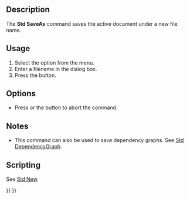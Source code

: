 <languages/>

{{Docnav
|[[Std_Save|Save]]
|[[Std_SaveCopy|SaveCopy]]
|[[Std_File_Menu|Std File Menu]]
|IconL=Std_Save.svg
|IconR=Std_SaveCopy.svg
|IconC=Freecad.svg
}}

{{GuiCommand
|Name=Std SaveAs
|MenuLocation=File → Save As...
|Workbenches=All
|SeeAlso=[[Std_SaveCopy|Std SaveCopy]], [[Std_Save|Std Save]]
}}

==Description==

The '''Std SaveAs''' command saves the active document under a new file name.

==Usage==

# Select the {{MenuCommand|File → [[Image:Std_SaveAs.svg|16px]] Save As...}} option from the menu.
# Enter a filename in the dialog box.
# Press the {{Button|Save}} button.

==Options==

* Press {{KEY|Esc}} or the {{Button|Cancel}} button to abort the command.

==Notes==

* This command can also be used to save dependency graphs. See [[Std_DependencyGraph|Std DependencyGraph]].

==Scripting==

See [[Std_New#Scripting|Std New]].


{{Docnav
|[[Std_Save|Save]]
|[[Std_SaveCopy|SaveCopy]]
|[[Std_File_Menu|Std File Menu]]
|IconL=Std_Save.svg
|IconR=Std_SaveCopy.svg
|IconC=Freecad.svg
}}

{{Std Base navi{{#translation:}}}}
{{Userdocnavi{{#translation:}}}}